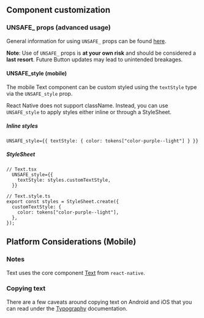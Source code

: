 ## Component customization

### UNSAFE\_ props (advanced usage)

General information for using `UNSAFE_` props can be found
[here](/guides/customizing-components).

**Note**: Use of `UNSAFE_` props is **at your own risk** and should be
considered a **last resort**. Future Button updates may lead to unintended
breakages.

#### UNSAFE_style (mobile)

The mobile Text component can be custom styled using the `textStyle` type via
the `UNSAFE_style` prop.

React Native does not support className. Instead, you can use `UNSAFE_style` to
apply styles either inline or through a StyleSheet.

##### Inline styles

```tsx
UNSAFE_style={{ textStyle: { color: tokens["color-purple--light"] } }}
```

##### StyleSheet

```tsx
// Text.tsx
  UNSAFE_style={{
    textStyle: styles.customTextStyle,
  }}

// Text.style.ts
export const styles = StyleSheet.create({
  customTextStyle: {
    color: tokens["color-purple--light"],
  },
});
```

## Platform Considerations (Mobile)

### Notes

Text uses the core component [Text](https://reactnative.dev/docs/text) from
`react-native`.

### Copying text

There are a few caveats around copying text on Android and iOS that you can read
under the
[Typography](../?path=/docs/components-text-and-typography-typography--docs#platform-considerations)
documentation.
